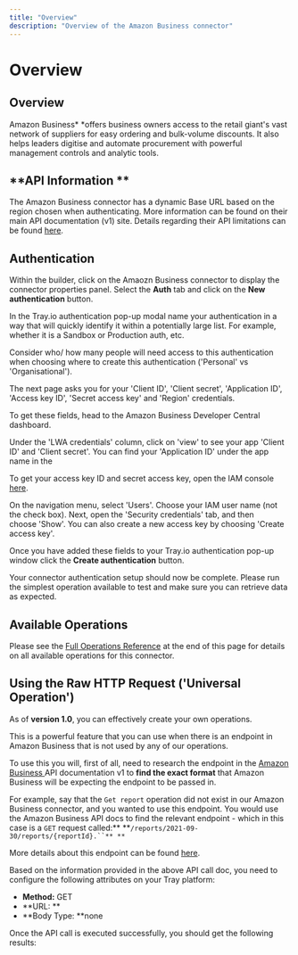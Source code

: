 ```yaml
---
title: "Overview"
description: "Overview of the Amazon Business connector"
---
```


# Overview

## Overview

Amazon Business* *offers business owners access to the retail giant's vast network of suppliers for easy ordering and bulk-volume discounts. It also helps leaders digitise and automate procurement with powerful management controls and analytic tools.

## **API Information **

The Amazon Business connector has a dynamic Base URL based on the region chosen when authenticating. More information can be found on their main API documentation (v1) site. Details regarding their API limitations can be found [here](https://developer-docs.amazon.com/amazon-business/docs/document-api-v1-reference-1).

## Authentication

Within the builder, click on the Amaozn Business connector to display the connector properties panel. Select the **Auth** tab and click on the **New authentication** button.

In the Tray.io authentication pop-up modal name your authentication in a way that will quickly identify it within a potentially large list. For example, whether it is a Sandbox or Production auth, etc.

Consider who/ how many people will need access to this authentication when choosing where to create this authentication ('Personal' vs 'Organisational').

The next page asks you for your 'Client ID', 'Client secret', 'Application ID', 'Access key ID', 'Secret access key' and 'Region' credentials.

To get these fields, head to the Amazon Business Developer Central dashboard. 

Under the 'LWA credentials' column, click on 'view' to see your app 'Client ID' and 'Client secret'. You can find your 'Application ID' under the app name in the 

To get your access key ID and secret access key, open the IAM console [here](https://console.aws.amazon.com/iam/.).

On the navigation menu, select 'Users'. Choose your IAM user name (not the check box). Next, open the 'Security credentials' tab, and then choose 'Show'. You can also create a new access key by choosing 'Create access key'.

Once you have added these fields to your Tray.io authentication pop-up window click the **Create authentication** button. 

Your connector authentication setup should now be complete. Please run the simplest operation available to test and make sure you can retrieve data as expected.

## Available Operations

Please see the [Full Operations Reference](https://tray.io/documentation/connectors/service/amazon-business/operations/) at the end of this page for details on all available operations for this connector.

## Using the Raw HTTP Request ('Universal Operation')

As of **version 1.0**, you can effectively create your own operations.

This is a powerful feature that you can use when there is an endpoint in Amazon Business that is not used by any of our operations.

To use this you will, first of all, need to research the endpoint in the [Amazon Business ](https://developer-docs.amazon.com/amazon-business/docs/document-api-v1-reference-1)API documentation v1 to **find the exact format** that Amazon Business will be expecting the endpoint to be passed in.

For example, say that the `Get report` operation did not exist in our Amazon Business connector, and you wanted to use this endpoint. You would use the Amazon Business API docs to find the relevant endpoint - which in this case is a `GET` request called:** **`/reports/2021-09-30/reports/{reportId}.``** **`

More details about this endpoint can be found [here](https://developer-docs.amazon.com/amazon-business/docs/document-api-v1-reference-1#get-reports2021-09-30reportsreportid).

Based on the information provided in the above API call doc, you need to configure the following attributes on your Tray platform:

- **Method:** GET
- **URL: **
- **Body Type: **none

Once the API call is executed successfully,  you should get the following results:

